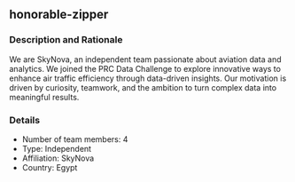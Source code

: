 ## honorable-zipper

### Description and Rationale
We are SkyNova, an independent team passionate about aviation data and analytics. We joined the PRC Data Challenge to explore innovative ways to enhance air traffic efficiency through data-driven insights. Our motivation is driven by curiosity, teamwork, and the ambition to turn complex data into meaningful results.

### Details

* Number of team members: 4
* Type: Independent
* Affiliation: SkyNova
* Country: Egypt

